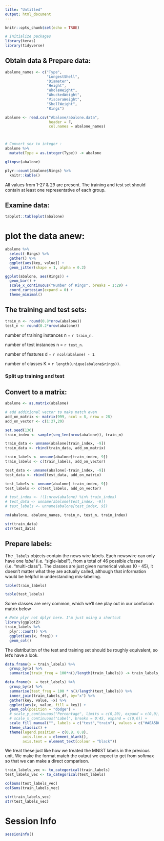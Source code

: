 ```yaml
---
title: "Untitled"
output: html_document
---
```


```r
knitr::opts_chunk$set(echo = TRUE)

# Initialize packages
library(keras)
library(tidyverse)
```


## Obtain data &  Prepare data:

```r

abalone_names <- c("Type",
                   "LongestShell",
                   "Diameter",
                   "Height",
                   "WholeWeight",
                   "WhuckedWeight",
                   "VisceraWeight",
                   "ShellWeight",
                   "Rings")

abalone <- read.csv("Abalone/abalone.data",
                    header = F,
                    col.names = abalone_names)



# Convert sex to integer :
abalone %>% 
  mutate(Type = as.integer(Type)) -> abalone

```

```r
glimpse(abalone)
```

```r
plyr::count(abalone$Rings) %>% 
  knitr::kable()
```

All values from 1-27 & 29 are present. The training and test set should contain at least one representative of each group.

## Examine data:

```r
tabplot::tableplot(abalone)
```

# plot the data anew:

```r
abalone %>% 
  select(-Rings) %>% 
  gather() %>%
  ggplot(aes(key, value)) +
  geom_jitter(shape = 1, alpha = 0.2)
```


```r
ggplot(abalone, aes(Rings)) +
  geom_bar() +
  scale_x_continuous("Number of Rings", breaks = 1:29) +
  coord_cartesian(expand = 0) +
  theme_minimal()

```

## The training and test sets:

```r
train_n <- round(0.8*nrow(abalone))
test_n <- round(0.2*nrow(abalone))
```

number of training instances n = `r train_n`.

number of test instances n = `r test_n`.

number of features d = `r ncol(abalone) - 1`.

number of classes K = `r length(unique(abalone$rings))`.

### Split up training and test

## Convert to a matrix:

```r

abalone <- as.matrix(abalone)

# add additional vector to make match even
add_on_matrix <- matrix(999, ncol = 8, nrow = 28)
add_on_vector <- c(1:27,29)

set.seed(136)
train_index <- sample(seq_len(nrow(abalone)), train_n)

train_data <- unname(abalone[train_index, -9])
train_data <- rbind(train_data, add_on_matrix)

train_labels <- unname(abalone[train_index, 9])
train_labels <- c(train_labels, add_on_vector)

test_data <- unname(abalone[-train_index, -9])
test_data <- rbind(test_data, add_on_matrix)

test_labels <- unname(abalone[-train_index, 9])
test_labels <- c(test_labels, add_on_vector)

# test_index <- !(1:nrow(abalone) %in% train_index)
# test_data <- unname(abalone[test_index, -9])
# test_labels <- unname(abalone[test_index, 9])

rm(abalone, abalone_names, train_n, test_n, train_index)

```


```r
str(train_data)
str(test_data)

```



## Prepare labels:

The `_labels` objects contain the news wire labels. Each newswire can only have one *label* (i.e. "sigle-label"), from a total of 46 possible *classes* (i.e. "multi-class"). The classes are just given numerical values (0 - 45), it doesn't matter what they are actually called, although that information would be helpful in understanding mis-labeling.

```r
table(train_labels)
```

```r
table(test_labels)
```

Some classes are very common, which we'll see play out in our confusion matrix below 

```r
# Note plyr not dplyr here. I'm just using a shortcut
library(ggplot2)
train_labels %>% 
  plyr::count() %>%
  ggplot(aes(x, freq)) +
  geom_col()
```

The distribution of the test and training set should be roughly equivalent, so let's have a look. 

```r
data.frame(x = train_labels) %>% 
  group_by(x) %>% 
  summarise(train_freq = 100*n()/length(train_labels)) -> train_labels_df

data.frame(x  = test_labels) %>% 
  group_by(x) %>% 
  summarise(test_freq = 100 * n()/length(test_labels)) %>% 
  inner_join(train_labels_df, by="x") %>% 
  gather(key, value, -x) %>% 
  ggplot(aes(x, value, fill = key)) +
  geom_col(position = "dodge") +
  # scale_y_continuous("Percentage", limits = c(0,20), expand = c(0,0)) +
  # scale_x_continuous("Label", breaks = 0:45, expand = c(0,0)) +
  scale_fill_manual("", labels = c("test","train"), values = c("#AEA5D0", "#54C8B7")) +
  theme_classic() +
  theme(legend.position = c(0.8, 0.8),
        axis.line.x = element_blank(),
        axis.text = element_text(colour = "black"))
```

We treat these just like how we treated the MNIST labels in the previous unit. We make the format match the output we expect to get from softmax so that we can make a direct comparison.

```r
train_labels_vec <- to_categorical(train_labels)
test_labels_vec <- to_categorical(test_labels)
```

```r
colSums(test_labels_vec)
colSums(train_labels_vec)
```


```r
str(train_labels_vec)
str(test_labels_vec)
```


# Session Info

```r
sessionInfo()
```

